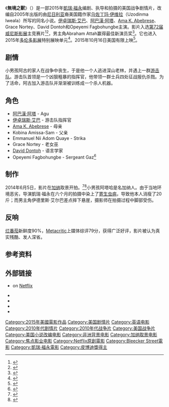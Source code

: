 {{Infobox film
| name = 無境之獸
| original_name  = {{lang|en|''Beasts of No Nation''}}
| image = Beasts of No Nation poster.jpg
| alt = 
| caption = 电影海报
| director = [[凱瑞·福永|凱瑞·福永]]
| producer = Amy Kaufman<br>凱瑞·福永<br>Daniela Taplin Lundberg<br>Riva Marker<br>Daniel Crown<br>[[伊卓瑞斯·艾巴|伊卓瑞斯·艾巴]]
| screenplay = 凱瑞·福永
| based-on = {{Based on|''[[Beasts_of_No_Nation|Beasts of No Nation]]''|[[Uzodinma_Iweala|Uzodinma Iweala]]}}
| starring = 伊卓瑞斯·艾巴<br>[[阿巴漢·阿塔|阿巴漢·阿塔]]<br>Kurt Egyiawan
| music = [[Dan_Romer|Dan Romer]]
| cinematography = 凱瑞·福永
| editing = Mikkel E. G. Nielsen<br>Pete Beaudreau
| production companies = [[Netflix|Netflix]]<br>Red Crown Productions<br>[[Participant_Media|Participant Media]]<br>Levantine Films<br>New Balloon<br>Mutressa Movies<br>Primary Productions<br>Parliament of Owls<br>Mammoth Entertainment<br>RadicalMedia<br>Come What May Productions
| distributor = Bleecker Street
| released = {{Film date|2015|09|03|[[2015年威尼斯影展|2015年威尼斯影展]]|2015|10|16|美国}}
| runtime = 137 分钟<ref>{{cite web | url=http://www.bbfc.co.uk/releases/beasts-no-nation-film | title=''BEASTS OF NO NATION'' (15) | work=[[British_Board_of_Film_Classification|British Board of Film Classification]] | date=October 5, 2015 | accessdate=October 5, 2015 | archive-date=2016-01-03 | archive-url=https://web.archive.org/web/20160103141055/http://www.bbfc.co.uk/releases/beasts-no-nation-film | dead-url=no }}</ref>
| country = 美国
| language = 英语<br>[[契維語|契維語]]
| budget = 600万美元
| gross = 9萬0777美元<ref name="BOM">{{cite web |url=http://www.boxofficemojo.com/movies/?id=beastsofnonation.htm |title=Beasts of No Nation (2015) |website=Box Office Mojo |accessdate=October 26, 2015 |archive-date=2015-11-22 |archive-url=https://web.archive.org/web/20151122160405/http://www.boxofficemojo.com/movies/?id=beastsofnonation.htm |dead-url=no }}</ref>
}}
《'''無境之獸'''》（{{lang-en|''Beasts of No Nation''}}）是一部2015年[[凱瑞·福永|凱瑞·福永]]编剧、执导和拍摄的美国战争剧情片，改编自2005年出版的由[[尼日利亚|尼日利亚]]裔美国籍作家[[乌佐丁玛·伊维拉|乌佐丁玛·伊维拉]]（Uzodinma Iweala）所写的同名小说。[[伊卓瑞斯·艾巴|伊卓瑞斯·艾巴]]、[[阿巴漢·阿塔|阿巴漢·阿塔]]、[[Ama_K._Abebrese|Ama K. Abebrese]]、Grace Nortey、David Dontoh和Opeyemi Fagbohungbe主演。影片入选[[第72届威尼斯影展|第72届威尼斯影展]]主竞赛片<ref name="InComp">{{cite web|url=http://deadline.com/2015/07/venice-film-festival-lineup-2015-full-list-1201486791/|title=Venice Film Festival: Lido Lineup Builds Awards Season Buzz – Full List|accessdate=29 July 2015|work=Deadline|archive-date=2017-08-08|archive-url=https://web.archive.org/web/20170808192428/http://deadline.com/2015/07/venice-film-festival-lineup-2015-full-list-1201486791/|dead-url=no}}</ref><ref name="Variety">{{cite web|url=http://variety.com/2015/film/news/venice-fest-reveals-robust-lineup-featuring-hollywood-stars-and-international-auteurs-1201551960/|title=Venice Fest Reveals Robust Lineup Featuring Hollywood Stars and International Auteurs|accessdate=29 July 2015|work=Variety|archive-date=2017-06-25|archive-url=https://web.archive.org/web/20170625075544/http://variety.com/2015/film/news/venice-fest-reveals-robust-lineup-featuring-hollywood-stars-and-international-auteurs-1201551960/|dead-url=no}}</ref>，男主角Abraham Attah赢得最佳新演员奖<ref name="winners">{{cite web|title=LIVE: The winners of the 72nd Venice Film Festival|url=http://cineuropa.org/nw.aspx?t=newsdetail&did=298479|accessdate=12 September 2015|archive-date=2017-10-07|archive-url=https://web.archive.org/web/20171007221238/http://cineuropa.org/nw.aspx?t=newsdetail&did=298479|dead-url=no}}</ref>。它也进入2015年[[多伦多影展|多伦多影展]]特别展映单元<ref name="ScreenDaily">{{cite web |url=http://www.screendaily.com/toronto-world-premieres-for-trumbo-demolition-the-program/5090990.article?blocktitle=LATEST-FILM-NEWS&contentID=40562# |title=Toronto to open with 'Demolition'; world premieres for 'Trumbo', 'The Program' |date=28 July 2015 |accessdate=28 July 2015 |work=ScreenDaily |archive-date=2015-07-29 |archive-url=https://archive.is/20150729193951/http://www.screendaily.com/toronto-world-premieres-for-trumbo-demolition-the-program/5090990.article?blocktitle=LATEST-FILM-NEWS&contentID=40562%23 |dead-url=no }}</ref>。2015年10月16日美国有限上映<ref name="deadline.com">{{cite news|work=Deadline|date=July 2015|title=Netflix feature films|url=http://deadline.com/2015/07/netflix-feature-films-paul-reubens-adam-sandler-judd-apatow-idris-elba-pee-wee-herman-1201471559/|accessdate=2015-10-27|archive-date=2016-02-03|archive-url=https://web.archive.org/web/20160203201732/http://deadline.com/2015/07/netflix-feature-films-paul-reubens-adam-sandler-judd-apatow-idris-elba-pee-wee-herman-1201471559/|dead-url=no}}</ref>。

==剧情==

小男孩阿古的家人在战争中丧生，于是他一个人逃进深山老林，并遇上一群[[游击队|游击队]]。游击队首领是一个凶狠粗暴的指挥官，他带领一群士兵四处征战报仇杀戮。为了活命，阿古加入游击队并渐渐被训练成一个杀人机器。

==角色==
* [[阿巴漢·阿塔|阿巴漢·阿塔]] - Agu
* [[伊卓瑞斯·艾巴|伊卓瑞斯·艾巴]] - 游击队指挥官
* [[Ama_K._Abebrese|Ama K. Abebrese]] - 母亲
* Kobina Amissa-Sam - 父亲
* Emmanuel Nii Adom Quaye - Strika
* Grace Nortey - 老女巫
* [[David_Dontoh|David Dontoh]] - 语言学家
* Opeyemi Fagbohungbe - Sergeant Gaz<ref name=FMR>{{cite news|title=Cliff Martinez to Score Cary Fukunaga’s ‘Beasts of No Nation’|url=http://filmmusicreporter.com/2014/10/29/cliff-martinez-to-score-cary-fukunagas-beasts-of-no-nation/|accessdate=October 31, 2014|publisher=filmmusicreporter.com|date=October 29, 2014|archive-date=2021-01-29|archive-url=https://web.archive.org/web/20210129005247/http://filmmusicreporter.com/2014/10/29/cliff-martinez-to-score-cary-fukunagas-beasts-of-no-nation/|dead-url=no}}</ref>

==制作==
2014年6月5日，影片在[[加纳|加纳]]取景开拍。<ref>{{cite web|url=http://www.mycelebrityandi.com/pix-from-idris-elbas-beast-of-no-nation-movie-shoot-in-ghana/|publisher=mycelebrityandi.com|title=Pix from Idris Elba’s Beast of no Nation Movie Shoot in Ghana|accessdate=29 June 2014|archive-url=https://web.archive.org/web/20150923085524/http://www.mycelebrityandi.com/pix-from-idris-elbas-beast-of-no-nation-movie-shoot-in-ghana/|archive-date=2015-09-23|dead-url=yes}}</ref><ref>{{cite news|last1=Yamato|first1=Jen|title=First Look Photo: Idris Elba In Cary Fukunaga’s ‘Beasts Of No Nation’|url=http://www.deadline.com/2014/06/idris-elba-beasts-of-no-nation-cary-fukunaga-first-photo/|accessdate=29 June 2014|publisher=deadline.com|date=27 June 2014|archive-date=2014-07-09|archive-url=https://web.archive.org/web/20140709221927/http://www.deadline.com/2014/06/idris-elba-beasts-of-no-nation-cary-fukunaga-first-photo/|dead-url=no}}</ref>小男孩阿塔哈是名加纳人。由于当地环境恶劣，导演凱瑞·福永在六个月的拍摄中染上了[[寄生虫病|寄生虫病]]，导致他本人消瘦了20斤；而男主角伊德里斯·艾尔巴差点摔下悬崖，摄影师在拍摄过程中脚部受伤。

== 反响 ==
[[烂番茄|烂番茄]]新鲜度90%，[[Metacritic|Metacritic]]上媒体综评79分，获得广泛好评，影片被认为真实残酷、发人深省。

==参考资料==
{{reflist}}

==外部链接==
* {{Official website|https://www.netflix.com/title/80044545|''Beasts of No Nation''}} on [[Netflix|Netflix]]
* {{IMDb title|1365050|Beasts of No Nation}}
* {{Rotten Tomatoes|beasts_of_no_nation|Beasts of No Nation}}
* {{Metacritic|beasts-of-no-nation|Beasts of No Nation}}
*{{douban}}

{{Netflix已上映電影與紀錄片}}
{{Cary Fukunaga}}
{{DEFAULTSORT:Beasts Of No Nation}}
[[Category:2015年美國電影作品|Category:2015年美國電影作品]]
[[Category:美国剧情片|Category:美国剧情片]]
[[Category:英语电影|Category:英语电影]]
[[Category:2010年代剧情片|Category:2010年代剧情片]]
[[Category:2010年代战争片|Category:2010年代战争片]]
[[Category:美国战争片|Category:美国战争片]]
[[Category:美国小说改编电影|Category:美国小说改编电影]]
[[Category:非洲背景电影|Category:非洲背景电影]]
[[Category:加纳取景电影|Category:加纳取景电影]]
[[Category:焦点影业电影|Category:焦点影业电影]]
[[Category:Netflix原創電影|Category:Netflix原創電影]]
[[Category:Bleecker_Street電影|Category:Bleecker Street電影]]
[[Category:凱瑞·福永電影|Category:凱瑞·福永電影]]
[[Category:皮博迪獎得主|Category:皮博迪獎得主]]